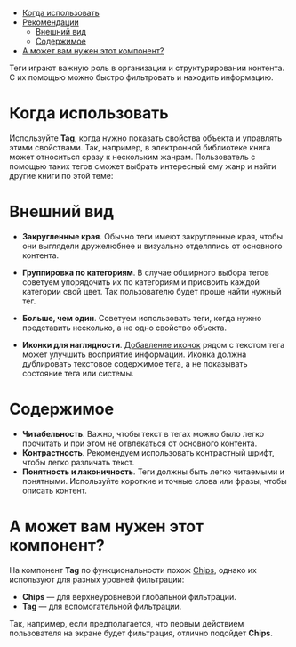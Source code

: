 
<MdxMenu>

- [Когда использовать](#когда-использовать)
- [Рекомендации](#рекомендации)
  - [Внешний вид](#внешний-вид)
  - [Содержимое](#содержимое)
- [А может вам нужен этот компонент?](#а-может-вам-нужен-этот-компонент)

</MdxMenu>

Теги играют важную роль в организации и структурировании контента. С их помощью можно быстро фильтровать и находить информацию.

# Когда использовать

Используйте **Tag**, когда нужно показать свойства объекта и управлять этими свойствами. Так, например, в электронной библиотеке книга может относиться сразу к нескольким жанрам. Пользователь с помощью таких тегов сможет выбрать интересный ему жанр и найти другие книги по этой теме:

<MdxImage src={book} />

# Внешний вид

- **Закругленные края**. Обычно теги имеют закругленные края, чтобы они выглядели дружелюбнее и визуально отделялись от основного контента.

- **Группировка по категориям**. В случае обширного выбора тегов советуем упорядочить их по категориям и присвоить каждой категории свой цвет. Так пользователю будет проще найти нужный тег.

- **Больше, чем один**. Советуем использовать теги, когда нужно представить несколько, а не одно свойство объекта.

<MdxImage src={group} />

- **Иконки для наглядности**. [Добавление иконок](##LIBS.LIB.STAND.TAB/lib:uikit/stand:components-tag-stable/tab:dev/hash:иконка) рядом с текстом тега может улучшить восприятие информации. Иконка должна дублировать текстовое содержимое тега, а не показывать состояние тега или системы.

# Содержимое

- **Читабельность**. Важно, чтобы текст в тегах можно было легко прочитать и при этом не отвлекаться от основного контента.
- **Контрастность**. Рекомендуем использовать контрастный шрифт, чтобы легко различать текст.
- **Понятность и лаконичность**. Теги должны быть легко читаемыми и понятными. Используйте короткие и точные слова или фразы, чтобы описать контент.

# А может вам нужен этот компонент?

На компонент **Tag** по функциональности похож [Chips](##LIBS.LIB.STAND/lib:uikit/stand:components-chips-stable), однако их используют для разных уровней фильтрации:

- **Chips** — для верхнеуровневой глобальной фильтрации.
- **Tag** — для вспомогательной фильтрации.

Так, например, если предполагается, что первым действием пользователя на экране будет фильтрация, отлично подойдет **Chips**.

<MdxImage src={chips} />
